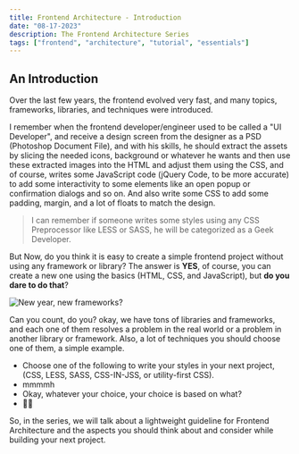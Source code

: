 ```yaml
---
title: Frontend Architecture - Introduction
date: "08-17-2023"
description: The Frontend Architecture Series
tags: ["frontend", "architecture", "tutorial", "essentials"]
---
```


## An Introduction

Over the last few years, the frontend evolved very fast, and many topics, frameworks, libraries, and techniques were introduced.

I remember when the frontend developer/engineer used to be called a "UI Developer", and receive a design screen from the designer as a PSD (Photoshop Document File), and with his skills, he should extract the assets by slicing the needed icons, background or whatever he wants and then use these extracted images into the HTML and adjust them using the CSS, and of course, writes some JavaScript code (jQuery Code, to be more accurate) to add some interactivity to some elements like an open popup or confirmation dialogs and so on. And also write some CSS to add some padding, margin, and a lot of floats to match the design.

> I can remember if someone writes some styles using any CSS Preprocessor like LESS or SASS, he will be categorized as a Geek Developer.

But Now, do you think it is easy to create a simple frontend project without using any framework or library? The answer is **YES**, of course, you can create a new one using the basics (HTML, CSS, and JavaScript), but **do you dare to do that**?

![New year, new frameworks?](https://dev-to-uploads.s3.amazonaws.com/uploads/articles/fgajt3lzi9f49eiek73e.jpg)

Can you count, do you? okay, we have tons of libraries and frameworks, and each one of them resolves a problem in the real world or a problem in another library or framework. Also, a lot of techniques you should choose one of them, a simple example.

- Choose one of the following to write your styles in your next project, (CSS, LESS, SASS, CSS-IN-JSS, or utility-first CSS).
- mmmmh
- Okay, whatever your choice, your choice is based on what?
- 🤔🤔

So, in the series, we will talk about a lightweight guideline for Frontend Architecture and the aspects you should think about and consider while building your next project.
